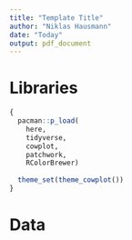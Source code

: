 ```yaml
---
title: "Template Title"
author: "Niklas Hausmann"
date: "Today"
output: pdf_document
---
```


# Libraries 
```r
{
  pacman::p_load(
    here,
    tidyverse,
    cowplot,
    patchwork,
    RColorBrewer) 
  
  theme_set(theme_cowplot())
}
```

# Data

```r


```



